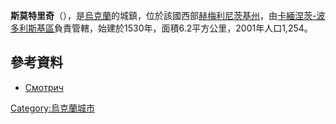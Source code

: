 {{coord|48|39|42|N|26|33|51|E|scale:100000|display=title}}

'''斯莫特里奇'''（{{lang-uk|Смотрич}}），是[[烏克蘭|烏克蘭]]的城鎮，位於該國西部[[赫梅利尼茨基州|赫梅利尼茨基州]]，由[[卡緬涅茨-波多利斯基區|卡緬涅茨-波多利斯基區]]負責管轄，始建於1530年，面積6.2平方公里，2001年人口1,254。

==參考資料==
*[http://w1.c1.rada.gov.ua/pls/z7502/A005?rdat1=21.05.2014&rf7571=36131 Смотрич]{{dead link|date=2018年3月 |bot=InternetArchiveBot |fix-attempted=yes }}

{{Ukraine-geo-stub}}
[[Category:烏克蘭城市|Category:烏克蘭城市]]